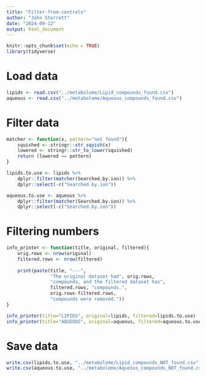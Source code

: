 ```yaml
---
title: "Filter-from-controls"
author: "John Sterrett"
date: "2024-09-12"
output: html_document
---
```


```r
knitr::opts_chunk$set(echo = TRUE)
library(tidyverse)
```

# Load data
```r
lipids <- read.csv("../metabolome/Lipid_compounds_found.csv")
aqueous <- read.csv("../metabolome/Aqueous_compounds_found.csv")
```

# Filter data
```r
matcher <- function(x, pattern="not found"){
    squished <- stringr::str_squish(x)
    lowered <- stringr::str_to_lower(squished)
    return (lowered == pattern)
}

lipids.to.use <- lipids %>% 
    dplyr::filter(matcher(Searched.by.ion)) %>%
    dplyr::select(-c("Searched.by.ion"))

aqueous.to.use <- aqueous %>% 
    dplyr::filter(matcher(Searched.by.ion)) %>%
    dplyr::select(-c("Searched.by.ion"))
```

# Filtering numbers
```r
info_printer <- function(title, original, filtered){
    orig.rows <- nrow(original)
    filtered.rows <- nrow(filtered)
    
    print(paste(title, "---", 
                "The original dataset had", orig.rows,
                "compounds, and the filtered dataset has",
                filtered.rows, "compounds.",
                orig.rows-filtered.rows, 
                "compounds were removed."))
}

info_printer(title="LIPIDS", original=lipids, filtered=lipids.to.use)
info_printer(title="AQUEOUS", original=aqueous, filtered=aqueous.to.use)
```

# Save data
```r
write.csv(lipids.to.use, "../metabolome/Lipid_compounds_NOT_found.csv")
write.csv(aqueous.to.use, "../metabolome/Aqueous_compounds_NOT_found.csv")
```